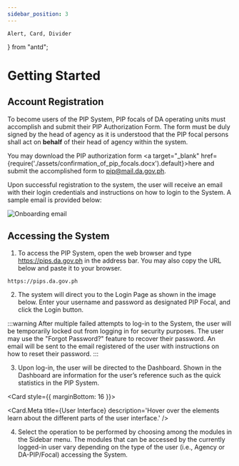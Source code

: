```yaml
---
sidebar_position: 3
---
```


    Alert, Card, Divider
} from "antd";

# Getting Started

## Account Registration

To become users of the PIP System, PIP focals of DA operating units must accomplish and submit
their PIP Authorization Form. The form must be duly signed by the head of agency as it is understood
that the PIP focal persons shall act on __behalf__ of their head of agency within the system.

You may download the PIP authorization form <a target="\_blank" href={require('./assets/confirmation_of_pip_focals.docx').default}>here</a>
and submit the accomplished form to [pip@mail.da.gov.ph](mailto:pip@mail.da.gov.ph).

Upon successful registration to the system, the user will receive an email with their login credentials and instructions
on how to login to the System. A sample email is provided below:

![Onboarding email](./email.png)

## Accessing the System

1. To access the PIP System, open the web browser and type https://pips.da.gov.ph in the address bar. You may also copy
the URL below and paste it to your browser.

```
https://pips.da.gov.ph
```

2. The system will direct you to the Login Page as shown in the image below. Enter your username and password
   as designated PIP Focal, and click the Login button.

<LoginForm />

:::warning
After multiple failed attempts to log-in to the System, the user will be temporarily
locked out from logging in for security purposes. The user may use the "Forgot Password?" feature
to recover their password. An email will be sent to the email registered of the user with instructions
on how to reset their password.
:::

3. Upon log-in, the user will be directed to the Dashboard. Shown in the Dashboard are
   information for the user’s reference such as the quick statistics in the PIP System.

<Card style={{
    marginBottom: 16
}}>
    <Dashboard />

<Card.Meta title={<Divider orientation='left'>User Interface</Divider>} description='Hover over the elements learn about the different parts of the user interface.' />
</Card>

4. Select the operation to be performed by choosing among the modules in the Sidebar menu.
   The modules that can be accessed by the currently logged-in user vary depending on the type of the user (i.e.,
   Agency or DA-PIP/Focal) accessing the System.
